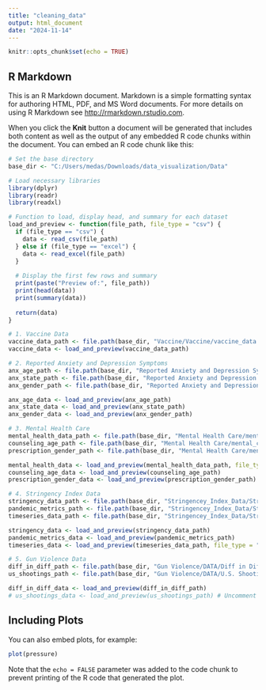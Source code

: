 ```yaml
---
title: "cleaning_data"
output: html_document
date: "2024-11-14"
---
```


```r
knitr::opts_chunk$set(echo = TRUE)
```

## R Markdown

This is an R Markdown document. Markdown is a simple formatting syntax for authoring HTML, PDF, and MS Word documents. For more details on using R Markdown see <http://rmarkdown.rstudio.com>.

When you click the **Knit** button a document will be generated that includes both content as well as the output of any embedded R code chunks within the document. You can embed an R code chunk like this:

```r
# Set the base directory
base_dir <- "C:/Users/medas/Downloads/data_visualization/Data"

# Load necessary libraries
library(dplyr)
library(readr)
library(readxl)

# Function to load, display head, and summary for each dataset
load_and_preview <- function(file_path, file_type = "csv") {
  if (file_type == "csv") {
    data <- read_csv(file_path)
  } else if (file_type == "excel") {
    data <- read_excel(file_path)
  }
  
  # Display the first few rows and summary
  print(paste("Preview of:", file_path))
  print(head(data))
  print(summary(data))
  
  return(data)
}

# 1. Vaccine Data
vaccine_data_path <- file.path(base_dir, "Vaccine/Vaccine/vaccine_data.csv")
vaccine_data <- load_and_preview(vaccine_data_path)

# 2. Reported Anxiety and Depression Symptoms
anx_age_path <- file.path(base_dir, "Reported Anxiety and Depression Symptoms/anx_and_dep/us_anx_or_dep_age.csv")
anx_state_path <- file.path(base_dir, "Reported Anxiety and Depression Symptoms/anx_and_dep/anx_or_dep_state.csv")
anx_gender_path <- file.path(base_dir, "Reported Anxiety and Depression Symptoms/anx_and_dep/anx_or_dep_gender.csv")

anx_age_data <- load_and_preview(anx_age_path)
anx_state_data <- load_and_preview(anx_state_path)
anx_gender_data <- load_and_preview(anx_gender_path)

# 3. Mental Health Care
mental_health_data_path <- file.path(base_dir, "Mental Health Care/mental_care/us_mental_health_care_data.xlsx")
counseling_age_path <- file.path(base_dir, "Mental Health Care/mental_care/coun_or_therap_age.csv")
prescription_gender_path <- file.path(base_dir, "Mental Health Care/mental_care/prescript_gender.csv")

mental_health_data <- load_and_preview(mental_health_data_path, file_type = "excel")
counseling_age_data <- load_and_preview(counseling_age_path)
prescription_gender_data <- load_and_preview(prescription_gender_path)

# 4. Stringency Index Data
stringency_data_path <- file.path(base_dir, "Stringencey_Index_Data/Stringencey_Index_Data/string_ind.csv")
pandemic_metrics_path <- file.path(base_dir, "Stringencey_Index_Data/Stringencey_Index_Data/Pandemic_Metrics.csv")
timeseries_data_path <- file.path(base_dir, "Stringencey_Index_Data/Stringencey_Index_Data/OxCGRTUS_timeseries_all.xlsx")

stringency_data <- load_and_preview(stringency_data_path)
pandemic_metrics_data <- load_and_preview(pandemic_metrics_path)
timeseries_data <- load_and_preview(timeseries_data_path, file_type = "excel")

# 5. Gun Violence Data
diff_in_diff_path <- file.path(base_dir, "Gun Violence/DATA/Diff in Diff.csv")
us_shootings_path <- file.path(base_dir, "Gun Violence/DATA/U.S. Shootings Including 2018-2022") # Modify with exact filename if necessary

diff_in_diff_data <- load_and_preview(diff_in_diff_path)
# us_shootings_data <- load_and_preview(us_shootings_path) # Uncomment and adjust if file is in .csv format


```

## Including Plots

You can also embed plots, for example:

```r
plot(pressure)
```

Note that the `echo = FALSE` parameter was added to the code chunk to prevent printing of the R code that generated the plot.
